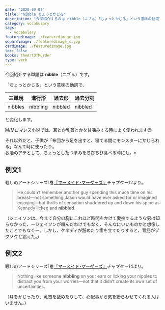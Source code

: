 ```yaml
---
date: "2020-09-02"
title: "nibble ちょっとかじる"
description: "今回紹介するのは nibble（ニブㇽ）「ちょっとかじる」という意味の動詞です。例文は、殺しのアートシリーズ1巻『マーメイド･マーダーズ』より"
category: vocabulary
tags:
  - vocabulary
featuredimage: ./featuredimage.jpg
squareimage: ./featuredimage_s.jpg
cardimage: ./featuredimage.jpg
toc: false
books: theArtOfMurder
type: verb
---
```



今回紹介する単語は __nibble__（ニブㇽ）です。

「ちょっとかじる」という意味の動詞で、

|三単現|進行形|過去形|過去分詞|
|---|---|---|---|
|nibbles|nibbling|nibbled|nibbled|

と変化します。

M/Mロマンス小説では、耳とか乳首とかを甘噛みする時によく使われます😊

それ以外だと、子供が「布団から足を出すと、寝てる間にモンスターにかじられる」なんて時に使ったり。  
お酒のアテとして、ちょっとしたつまみをちびちび食べる時にも。v

## 例文1

殺しのアートシリーズ1巻[『マーメイド･マーダーズ』](/mm-romance/the-mermaid-murders/)チャプター12より。

<Blockquote book srcBook="mermaidMurders" lang="en" chapter="12">
He couldn’t remember another guy spending this much time on his breast—not something Jason would have ever asked for or imagined enjoying—but thrills of sensation shuddered up and down his spine as Kennedy licked and <strong>nibbled</strong>.
</Blockquote>

<p className="translation">（ジェイソンは、今まで自分の胸にこれほど時間をかけて愛撫するような男は知らなかった、ージェイソンが頼んだわけでもなく、そんなにいいものかと想像したことでもなくー、しかし、ケネディが舐めたり歯を立てたりすると、背筋がゾクゾクと震えた。）</p>

## 例文2

殺しのアートシリーズ1巻[『マーメイド･マーダーズ』](/mm-romance/the-mermaid-murders/)チャプター14より。

<Blockquote book srcBook="mermaidMurders" lang="en" chapter="14">
Nothing like someone <strong>nibbling</strong> on your ears or licking your nipples to distract you from your worries—not that it didn’t create its own set of uncertainties.
</Blockquote>

<p className="translation">（耳をかじったり、乳首を舐めたりして、心配事から気を紛らわせてくれる人はいません。）</p>

<VocabularyFooter book="mermaidMurders" />
